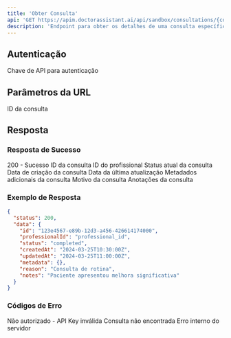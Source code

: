 ```yaml
---
title: 'Obter Consulta'
api: 'GET https://apim.doctorassistant.ai/api/sandbox/consultations/{consultationId}'
description: 'Endpoint para obter os detalhes de uma consulta específica'
---
```


## Autenticação

<ParamField header="x-daai-api-key" type="string" required>
  Chave de API para autenticação
</ParamField>

## Parâmetros da URL

<ParamField path="consultationId" type="string" required>
  ID da consulta
</ParamField>

## Resposta

### Resposta de Sucesso

<ResponseField name="status" type="integer">
  200 - Sucesso
</ResponseField>

<ResponseField name="data" type="object">
  <Expandable title="Toggle objeto">
    <ResponseField name="id" type="string">
      ID da consulta
    </ResponseField>
    <ResponseField name="professionalId" type="string">
      ID do profissional
    </ResponseField>
    <ResponseField name="status" type="string">
      Status atual da consulta
    </ResponseField>
    <ResponseField name="createdAt" type="string">
      Data de criação da consulta
    </ResponseField>
    <ResponseField name="updatedAt" type="string">
      Data da última atualização
    </ResponseField>
    <ResponseField name="metadata" type="object">
      Metadados adicionais da consulta
    </ResponseField>
    <ResponseField name="reason" type="string">
      Motivo da consulta
    </ResponseField>
    <ResponseField name="notes" type="string">
      Anotações da consulta
    </ResponseField>
  </Expandable>
</ResponseField>

### Exemplo de Resposta

```json
{
  "status": 200,
  "data": {
    "id": "123e4567-e89b-12d3-a456-426614174000",
    "professionalId": "professional_id",
    "status": "completed",
    "createdAt": "2024-03-25T10:30:00Z",
    "updatedAt": "2024-03-25T11:00:00Z",
    "metadata": {},
    "reason": "Consulta de rotina",
    "notes": "Paciente apresentou melhora significativa"
  }
}
```

### Códigos de Erro

<ResponseField name="401" type="object">
  Não autorizado - API Key inválida
</ResponseField>

<ResponseField name="404" type="object">
  Consulta não encontrada
</ResponseField>

<ResponseField name="500" type="object">
  Erro interno do servidor
</ResponseField> 